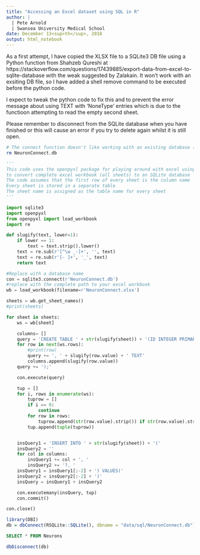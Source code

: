 ---
title: "Accessing an Excel dataset using SQL in R"
author: |
  | Pete Arnold
  | Swansea University Medical School
date: December 13<sup>th</sup>, 2018
output: html_notebook
---

As a first attempt, I have copied the XLSX file to a SQLite3 DB file using a Python function from Shahzeb Qureshi at https://stackoverflow.com/questions/17439885/export-data-from-excel-to-sqlite-database with the weak suggested by Zalakain.
It won't work with an exsiting DB file, so I have added a shell remove command to be executed before the python code.

I expect to tweak the python code to fix this and to prevent the error message about using TEXT with 'NoneType' entries which is due to the functioon attempting to read the empty second sheet.

Please remember to disconnect from the SQLite database when you have finished or this will cause an error if you try to delete again whilst it is still open.

```{sh}
# The connect function doesn't like working with an existing database (sheet already exists).
rm NeuronConnect.db
```
```{python}
'''
This code uses the openpyxl package for playing around with excel using Python code
to convert complete excel workbook (all sheets) to an SQLite database
The code assumes that the first row of every sheet is the column name
Every sheet is stored in a separate table
The sheet name is assigned as the table name for every sheet
'''

import sqlite3
import openpyxl
from openpyxl import load_workbook
import re

def slugify(text, lower=1):
    if lower == 1:
        text = text.strip().lower()
    text = re.sub(r'[^\w _-]+', '', text)
    text = re.sub(r'[- ]+', '_', text)
    return text

#Replace with a database name
con = sqlite3.connect(r'NeuronConnect.db')
#replace with the complete path to your excel workbook
wb = load_workbook(filename=r'NeuronConnect.xlsx')

sheets = wb.get_sheet_names()
#print(sheets)

for sheet in sheets:
    ws = wb[sheet] 

    columns= []
    query = 'CREATE TABLE ' + str(slugify(sheet)) + '(ID INTEGER PRIMARY KEY AUTOINCREMENT'
    for row in next(ws.rows):
        #print(row)
        query += ', ' + slugify(row.value) + ' TEXT'
        columns.append(slugify(row.value))
    query += ');'

    con.execute(query)

    tup = []
    for i, rows in enumerate(ws):
        tuprow = []
        if i == 0:
            continue
        for row in rows:
            tuprow.append(str(row.value).strip()) if str(row.value).strip() != 'None' else tuprow.append('')
        tup.append(tuple(tuprow))


    insQuery1 = 'INSERT INTO ' + str(slugify(sheet)) + '('
    insQuery2 = ''
    for col in columns:
        insQuery1 += col + ', '
        insQuery2 += '?, '
    insQuery1 = insQuery1[:-2] + ') VALUES('
    insQuery2 = insQuery2[:-2] + ')'
    insQuery = insQuery1 + insQuery2

    con.executemany(insQuery, tup)
    con.commit()

con.close()
```
```{r}
library(DBI)
db = dbConnect(RSQLite::SQLite(), dbname = "data/sql/NeuronConnect.db")
```
```{sql, connection=db}
SELECT * FROM Neurons

```
```{r}
dbDisconnect(db)
```

